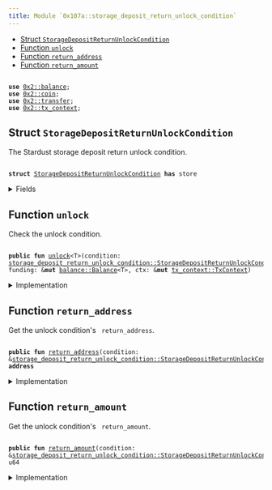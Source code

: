 ```yaml
---
title: Module `0x107a::storage_deposit_return_unlock_condition`
---
```




-  [Struct `StorageDepositReturnUnlockCondition`](#0x107a_storage_deposit_return_unlock_condition_StorageDepositReturnUnlockCondition)
-  [Function `unlock`](#0x107a_storage_deposit_return_unlock_condition_unlock)
-  [Function `return_address`](#0x107a_storage_deposit_return_unlock_condition_return_address)
-  [Function `return_amount`](#0x107a_storage_deposit_return_unlock_condition_return_amount)


<pre><code>
<b>use</b> <a href="../iota-framework/balance.md#0x2_balance">0x2::balance</a>;
<b>use</b> <a href="../iota-framework/coin.md#0x2_coin">0x2::coin</a>;
<b>use</b> <a href="../iota-framework/transfer.md#0x2_transfer">0x2::transfer</a>;
<b>use</b> <a href="../iota-framework/tx_context.md#0x2_tx_context">0x2::tx_context</a>;
</code></pre>



<Link id="0x107a_storage_deposit_return_unlock_condition_StorageDepositReturnUnlockCondition"></Link>

## Struct `StorageDepositReturnUnlockCondition`

The Stardust storage deposit return unlock condition.


<pre><code>
<b>struct</b> <a href="storage_deposit_return_unlock_condition.md#0x107a_storage_deposit_return_unlock_condition_StorageDepositReturnUnlockCondition">StorageDepositReturnUnlockCondition</a> <b>has</b> store
</code></pre>



<details>
<summary>Fields</summary>


<dl>
<dt>
<code>
return_address: <b>address</b></code>
</dt>
<dd>
 The address to which the consuming transaction should deposit the amount defined in Return Amount.
</dd>
<dt>
<code>
return_amount: u64</code>
</dt>
<dd>
 The amount of coins the consuming transaction should deposit to the address defined in Return Address.
</dd>
</dl>


</details>

<Link id="0x107a_storage_deposit_return_unlock_condition_unlock"></Link>

## Function `unlock`

Check the unlock condition.


<pre><code>
<b>public</b> <b>fun</b> <a href="storage_deposit_return_unlock_condition.md#0x107a_storage_deposit_return_unlock_condition_unlock">unlock</a>&lt;T&gt;(condition: <a href="storage_deposit_return_unlock_condition.md#0x107a_storage_deposit_return_unlock_condition_StorageDepositReturnUnlockCondition">storage_deposit_return_unlock_condition::StorageDepositReturnUnlockCondition</a>, funding: &<b>mut</b> <a href="../iota-framework/balance.md#0x2_balance_Balance">balance::Balance</a>&lt;T&gt;, ctx: &<b>mut</b> <a href="../iota-framework/tx_context.md#0x2_tx_context_TxContext">tx_context::TxContext</a>)
</code></pre>



<details>
<summary>Implementation</summary>


<pre><code>
<b>public</b> <b>fun</b> <a href="storage_deposit_return_unlock_condition.md#0x107a_storage_deposit_return_unlock_condition_unlock">unlock</a>&lt;T&gt;(condition: <a href="storage_deposit_return_unlock_condition.md#0x107a_storage_deposit_return_unlock_condition_StorageDepositReturnUnlockCondition">StorageDepositReturnUnlockCondition</a>, funding: &<b>mut</b> Balance&lt;T&gt;, ctx: &<b>mut</b> TxContext) \{
    // Aborts <b>if</b> `funding` is not enough.
    <b>let</b> return_balance = funding.split(condition.<a href="storage_deposit_return_unlock_condition.md#0x107a_storage_deposit_return_unlock_condition_return_amount">return_amount</a>());

    // Recipient will need <b>to</b> <a href="../iota-framework/transfer.md#0x2_transfer">transfer</a> the <a href="../iota-framework/coin.md#0x2_coin">coin</a> <b>to</b> a normal ed25519 <b>address</b> instead of legacy.
    public_transfer(from_balance(return_balance, ctx), condition.<a href="storage_deposit_return_unlock_condition.md#0x107a_storage_deposit_return_unlock_condition_return_address">return_address</a>());

    <b>let</b> <a href="storage_deposit_return_unlock_condition.md#0x107a_storage_deposit_return_unlock_condition_StorageDepositReturnUnlockCondition">StorageDepositReturnUnlockCondition</a> \{
        return_address: _,
        return_amount: _,
    } = condition;
}
</code></pre>



</details>

<Link id="0x107a_storage_deposit_return_unlock_condition_return_address"></Link>

## Function `return_address`

Get the unlock condition's <code>
return_address</code>.


<pre><code>
<b>public</b> <b>fun</b> <a href="storage_deposit_return_unlock_condition.md#0x107a_storage_deposit_return_unlock_condition_return_address">return_address</a>(condition: &<a href="storage_deposit_return_unlock_condition.md#0x107a_storage_deposit_return_unlock_condition_StorageDepositReturnUnlockCondition">storage_deposit_return_unlock_condition::StorageDepositReturnUnlockCondition</a>): <b>address</b>
</code></pre>



<details>
<summary>Implementation</summary>


<pre><code>
<b>public</b> <b>fun</b> <a href="storage_deposit_return_unlock_condition.md#0x107a_storage_deposit_return_unlock_condition_return_address">return_address</a>(condition: &<a href="storage_deposit_return_unlock_condition.md#0x107a_storage_deposit_return_unlock_condition_StorageDepositReturnUnlockCondition">StorageDepositReturnUnlockCondition</a>): <b>address</b> \{
    condition.return_address
}
</code></pre>



</details>

<Link id="0x107a_storage_deposit_return_unlock_condition_return_amount"></Link>

## Function `return_amount`

Get the unlock condition's <code>
return_amount</code>.


<pre><code>
<b>public</b> <b>fun</b> <a href="storage_deposit_return_unlock_condition.md#0x107a_storage_deposit_return_unlock_condition_return_amount">return_amount</a>(condition: &<a href="storage_deposit_return_unlock_condition.md#0x107a_storage_deposit_return_unlock_condition_StorageDepositReturnUnlockCondition">storage_deposit_return_unlock_condition::StorageDepositReturnUnlockCondition</a>): u64
</code></pre>



<details>
<summary>Implementation</summary>


<pre><code>
<b>public</b> <b>fun</b> <a href="storage_deposit_return_unlock_condition.md#0x107a_storage_deposit_return_unlock_condition_return_amount">return_amount</a>(condition: &<a href="storage_deposit_return_unlock_condition.md#0x107a_storage_deposit_return_unlock_condition_StorageDepositReturnUnlockCondition">StorageDepositReturnUnlockCondition</a>): u64 \{
    condition.return_amount
}
</code></pre>



</details>
